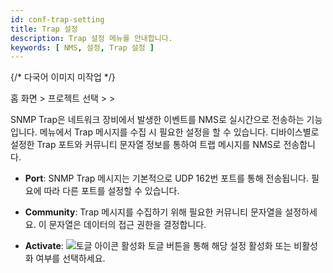 ```yaml
---
id: conf-trap-setting
title: Trap 설정
description: Trap 설정 메뉴를 안내합니다.
keywords: [ NMS, 설정, Trap 설정 ]
---
```


{/* 다국어 이미지 미작업 */}

홈 화면 &gt; 프로젝트 선택 &gt; <Cmdname sid="side_setting" className="uitext" /> &gt; <Cmdname sid="side_trapSetting" className="uitext" />

SNMP Trap은 네트워크 장비에서 발생한 이벤트를 NMS로 실시간으로 전송하는 기능입니다. <Cmdname sid="side_trapSetting" className="uitext" /> 메뉴에서 Trap 메시지를 수집 시 필요한 설정을 할 수 있습니다. 디바이스별로 설정한 Trap 포트와 커뮤니티 문자열 정보를 통하여 트랩 메시지를 NMS로 전송합니다.

<ImgLang img="nms-conf-trap-st.png" desc="Trap Setting" />

* **Port**: SNMP Trap 메시지는 기본적으로 UDP 162번 포트를 통해 전송됩니다. 필요에 따라 다른 포트를 설정할 수 있습니다.

* **Community**: Trap 메시지를 수집하기 위해 필요한 커뮤니티 문자열을 설정하세요. 이 문자열은 데이터의 접근 권한을 결정합니다.

* **Activate**: ![토글 아이콘](/img/ic-toggle-on.svg) 활성화 토글 버튼을 통해 해당 설정 활성화 또는 비활성화 여부를 선택하세요. 

